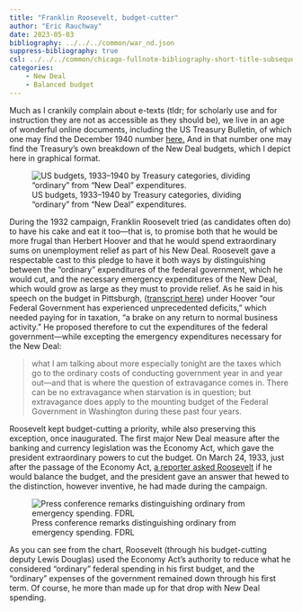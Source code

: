 ```yaml
---
title: "Franklin Roosevelt, budget-cutter"
author: "Eric Rauchway"
date: 2023-05-03
bibliography: ../../../common/war_nd.json
suppress-bibliography: true
csl: ../../../common/chicago-fullnote-bibliography-short-title-subsequent.csl
categories:
    - New Deal
    - Balanced budget
---
```


Much as I crankily complain about e-texts (tldr; for scholarly use and for instruction they are not as accessible as they should be), we live in an age of wonderful online documents, including the US Treasury Bulletin, of which one may find the December 1940 number [here.](https://fraser.stlouisfed.org/title/treasury-bulletin-407/december-1940-6528) And in that number one may find the Treasury's own breakdown of the New Deal budgets, which I depict here in graphical format.

![US budgets, 1933--1940 by Treasury categories, dividing "ordinary" from "New Deal" expenditures.](budg2.png)

During the 1932 campaign, Franklin Roosevelt tried (as candidates often do) to have his cake and eat it too---that is, to promise both that he would be more frugal than Herbert Hoover and that he would spend extraordinary sums on unemployment relief as part of his New Deal. Roosevelt gave a respectable cast to this pledge to have it both ways by distinguishing between the "ordinary" expenditures of the federal government, which he would cut, and the necessary emergency expenditures of the New Deal, which would grow as large as they must to provide relief. As he said in his speech on the budget in Pittsburgh, ([transcript here](http://www.fdrlibrary.marist.edu/_resources/images/msf/msf00570)) under Hoover "our Federal Government has experienced unprecedented deficits," which needed paying for in taxation, "a brake on any return to normal business activity." He proposed therefore to cut the expenditures of the federal government---while excepting the emergency expenditures necessary for the New Deal:

> what I am talking about more especially tonight are the taxes which go to the ordinary costs of conducting government year in and year out---and that is where the question of extravagance comes in. There can be no extravagance when starvation is in question; but extravagance does apply to the mounting budget of the Federal Government in Washington during these past four years.

Roosevelt kept budget-cutting a priority, while also preserving this exception, once inaugurated. The first major New Deal measure after the banking and currency legislation was the Economy Act, which gave the president extraordinary powers to cut the budget. On March 24, 1933, just after the passage of the Economy Act, [a reporter asked Roosevelt](http://www.fdrlibrary.marist.edu/_resources/images/pc/pc0184.pdf) if he would balance the budget, and the president gave an answer that hewed to the distinction, however inventive, he had made during the campaign. 

![Press conference remarks distinguishing ordinary from emergency spending. FDRL](depends.png)

As you can see from the chart, Roosevelt (through his budget-cutting deputy Lewis Douglas) used the Economy Act's authority to reduce what he considered "ordinary" federal spending in his first budget, and the "ordinary" expenses of the government remained down through his first term. Of course, he more than made up for that drop with New Deal spending.
